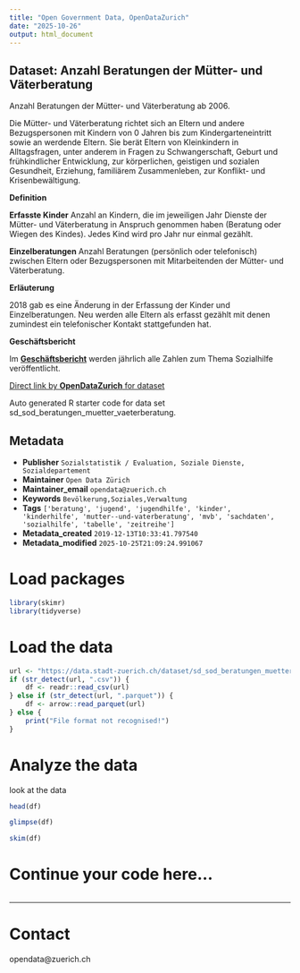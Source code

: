 ```yaml
---
title: "Open Government Data, OpenDataZurich"
date: "2025-10-26"
output: html_document
---
```


## Dataset: Anzahl Beratungen der Mütter- und Väterberatung

Anzahl Beratungen der Mütter- und Väterberatung ab 2006.

Die Mütter- und Väterberatung richtet sich an Eltern und andere Bezugspersonen mit Kindern von 0 Jahren bis zum Kindergarteneintritt sowie an werdende Eltern. Sie berät Eltern von Kleinkindern in Alltagsfragen, unter anderem in Fragen zu Schwangerschaft, Geburt und frühkindlicher Entwicklung, zur körperlichen, geistigen und sozialen Gesundheit, Erziehung, familiärem Zusammenleben, zur Konflikt- und Krisenbewältigung.


**Definition**


**Erfasste Kinder**
Anzahl an Kindern, die im jeweiligen Jahr Dienste der Mütter- und Väterberatung in Anspruch genommen haben (Beratung oder Wiegen des Kindes). Jedes Kind wird pro Jahr nur einmal gezählt.

**Einzelberatungen**
Anzahl Beratungen (persönlich oder telefonisch) zwischen Eltern oder Bezugspersonen mit Mitarbeitenden der Mütter- und Väterberatung.


[]()

**Erläuterung**


2018 gab es eine Änderung in der Erfassung der Kinder und Einzelberatungen. Neu werden alle Eltern als erfasst gezählt mit denen zumindest ein telefonischer Kontakt stattgefunden hat.


[]()

**Geschäftsbericht**


Im [**Geschäftsbericht**](https://www.stadt-zuerich.ch/geschaeftsbericht) werden jährlich alle Zahlen zum Thema Sozialhilfe veröffentlicht.


[]()



[Direct link by **OpenDataZurich** for dataset](https://data.stadt-zuerich.ch/dataset/sd_sod_beratungen_muetter_vaeterberatung)

Auto generated R starter code for data set sd_sod_beratungen_muetter_vaeterberatung.

## Metadata

- **Publisher** `Sozialstatistik / Evaluation, Soziale Dienste, Sozialdepartement`
- **Maintainer** `Open Data Zürich`
- **Maintainer_email** `opendata@zuerich.ch`
- **Keywords** `Bevölk­erung,Soziales,Ver­walt­ung`
- **Tags** `['beratung', 'jugend', 'jugendhilfe', 'kinder', 'kinderhilfe', 'mutter--und-vaterberatung', 'mvb', 'sachdaten', 'sozialhilfe', 'tabelle', 'zeitreihe']`
- **Metadata_created** `2019-12-13T10:33:41.797540`
- **Metadata_modified** `2025-10-25T21:09:24.991067`


# Load packages

```r
library(skimr)
library(tidyverse)
```

# Load the data

```r
url <- "https://data.stadt-zuerich.ch/dataset/sd_sod_beratungen_muetter_vaeterberatung/download/sd_sod_beratungen_muetter_vaeterberatung.csv"
if (str_detect(url, ".csv")) {
    df <- readr::read_csv(url)
} else if (str_detect(url, ".parquet")) {
    df <- arrow::read_parquet(url)
} else {
    print("File format not recognised!")
}
```

# Analyze the data

look at the data
```r
head(df)
```

```r
glimpse(df)
```

```r
skim(df)
```

# Continue your code here...

```r

```

------------------------------------------------------------------------

# Contact

opendata@zuerich.ch
